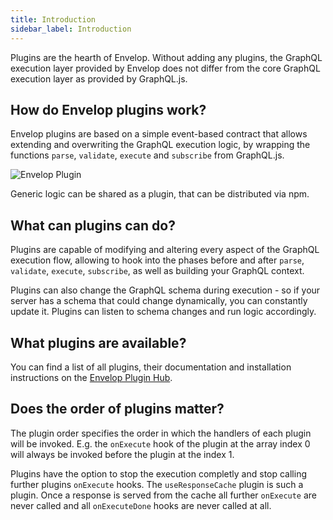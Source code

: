 ```yaml
---
title: Introduction
sidebar_label: Introduction
---
```


Plugins are the hearth of Envelop. Without adding any plugins, the GraphQL execution layer provided by Envelop does not differ from the core GraphQL execution layer as provided by GraphQL.js.

## How do Envelop plugins work?

Envelop plugins are based on a simple event-based contract that allows extending and overwriting the GraphQL execution logic, by wrapping the functions `parse`, `validate`, `execute` and `subscribe` from GraphQL.js.

![Envelop Plugin](/assets/home-communication.png)

Generic logic can be shared as a plugin, that can be distributed via npm.

## What can plugins can do?

Plugins are capable of modifying and altering every aspect of the GraphQL execution flow, allowing to hook into the phases before and after `parse`, `validate`, `execute`, `subscribe`, as well as building your GraphQL context.

Plugins can also change the GraphQL schema during execution - so if your server has a schema that could change dynamically, you can constantly update it. Plugins can listen to schema changes and run logic accordingly.

## What plugins are available?

You can find a list of all plugins, their documentation and installation instructions on the [Envelop Plugin Hub](/plugins).

## Does the order of plugins matter?

The plugin order specifies the order in which the handlers of each plugin will be invoked. E.g. the `onExecute` hook of the plugin at the array index 0 will always be invoked before the plugin at the index 1.

Plugins have the option to stop the execution completly and stop calling further plugins `onExecute` hooks. The `useResponseCache` plugin is such a plugin. Once a response is served from the cache all further `onExecute` are never called and all `onExecuteDone` hooks are never called at all.
